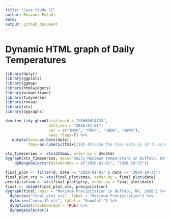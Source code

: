```yaml
---
title: "Case Study 12"
author: Bhavana Poladi
date: 
output: github_document
---
```


# Dynamic HTML graph of Daily Temperatures

```r
library(dplyr)
library(ggplot2)
library(ggmap)
library(htmlwidgets)
library(widgetframe)
library(tidyverse)
library(rnoaa)
library(xts)
library(dygraphs)
```

```r
d=meteo_tidy_ghcnd(stationid = "USW00014733",
                   date_min = "2016-01-01", 
                   var = c("TMAX", "PRCP", "SNOW", "SNWD"),
                   keep_flags=T) %>% 
   mutate(date=as.Date(date),
          tmax=as.numeric(tmax)/10) #Divide the tmax data by 10 to convert to degrees.
```

```r
xts_timeseries <- xts(d$tmax, order.by = d$date)
dygraph(xts_timeseries, main="Daily Maximum Temperature in Buffalo, NY") %>%
    dyRangeSelector(dateWindow = c("2020-01-01", "2020-10-31"))
```

```r
final_plot <- filter(d, date >= "2020-01-01" & date <= "2020-10-31")
final_plot_xts <- xts(final_plot$tmax, order.by = final_plot$date)
precipitation <- xts(final_plot$prcp, order.by = final_plot$date)
final <- cbind(final_plot_xts, precipitation)
dygraph(final, main = "Maximum Precipitation in Buffalo, NY, 2020") %>%
  dySeries("final_plot_xts", label = "Maximum Precipitation") %>%
  dySeries("snow_19_xts", label = "Snowfall") %>%
  dyOptions(stackedGraph = TRUE) %>%
  dyRangeSelector()
```
